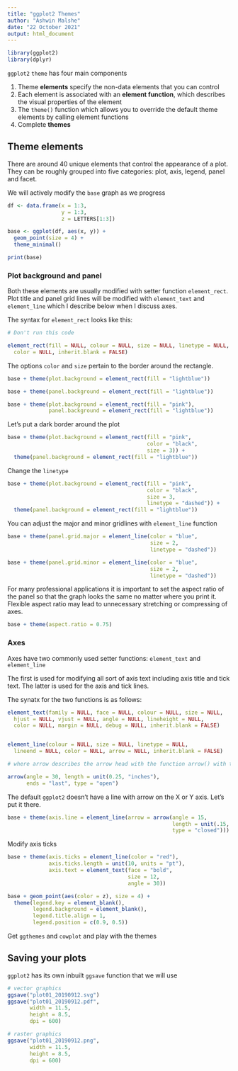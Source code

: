 ```yaml
---
title: "ggplot2 Themes"
author: "Ashwin Malshe"
date: "22 October 2021"
output: html_document
---
```

```r
library(ggplot2)
library(dplyr)

```


`ggplot2` `theme` has four main components

1. Theme **elements** specify the non-data elements that you can control
2. Each element is associated with an **element function**, which describes the visual properties of the element
3. The `theme()` function which allows you to override the default theme elements by calling element functions
4. Complete **themes**


## Theme elements

There are around 40 unique elements that control the appearance of a plot. They can be roughly grouped into five categories: plot, axis, legend, panel and facet.

We will actively modify the `base` graph as we progress

```r

df <- data.frame(x = 1:3,
                 y = 1:3, 
                 z = LETTERS[1:3])

base <- ggplot(df, aes(x, y)) +
  geom_point(size = 4) +
  theme_minimal()

print(base)

```

### Plot background and panel

Both these elements are usually modified with setter function `element_rect`. Plot title and panel grid lines will be modified with `element_text` and `element_line` which I describe below when I discuss axes.

The syntax for `element_rect` looks like this:

```r

# Don't run this code

element_rect(fill = NULL, colour = NULL, size = NULL, linetype = NULL,
  color = NULL, inherit.blank = FALSE)

```

The options `color` and `size` pertain to the border around the rectangle.


```r
base + theme(plot.background = element_rect(fill = "lightblue"))
```

```r

base + theme(panel.background = element_rect(fill = "lightblue"))
```

```r
base + theme(plot.background = element_rect(fill = "pink"),
             panel.background = element_rect(fill = "lightblue"))
```


Let's put a dark border around the plot

```r
base + theme(plot.background = element_rect(fill = "pink", 
                                            color = "black", 
                                            size = 3)) +
  theme(panel.background = element_rect(fill = "lightblue"))
```


Change the `linetype`

```r
base + theme(plot.background = element_rect(fill = "pink", 
                                            color = "black", 
                                            size = 3, 
                                            linetype = "dashed")) +
  theme(panel.background = element_rect(fill = "lightblue"))
```


You can adjust the major and minor gridlines with `element_line` function

```r
base + theme(panel.grid.major = element_line(color = "blue", 
                                             size = 2, 
                                             linetype = "dashed"))

```

```r
base + theme(panel.grid.minor = element_line(color = "blue", 
                                             size = 2, 
                                             linetype = "dashed"))

```

For many professional applications it is important to set the aspect ratio of the panel so that the graph looks the same no matter where you print it. Flexible aspect ratio may lead to unnecessary stretching or compressing of axes.

```r

base + theme(aspect.ratio = 0.75)

```


### Axes

Axes have two commonly used setter functions: `element_text` and `element_line`

The first is used for modifying all sort of axis text including axis title and tick text. The latter is used for the axis and tick lines. 

The synatx for the two functions is as follows:

```r

element_text(family = NULL, face = NULL, colour = NULL, size = NULL,
  hjust = NULL, vjust = NULL, angle = NULL, lineheight = NULL,
  color = NULL, margin = NULL, debug = NULL, inherit.blank = FALSE)


element_line(colour = NULL, size = NULL, linetype = NULL,
  lineend = NULL, color = NULL, arrow = NULL, inherit.blank = FALSE)

# where arrow describes the arrow head with the function arrow() with the following syntax

arrow(angle = 30, length = unit(0.25, "inches"),
      ends = "last", type = "open")
```


The default `ggplot2` doesn't have a line with arrow on the X or Y axis. Let's put it there.

```r
base + theme(axis.line = element_line(arrow = arrow(angle = 15, 
                                                    length = unit(.15, "inches"),
                                                    type = "closed")))
```

Modify axis ticks

```r
base + theme(axis.ticks = element_line(color = "red"),
             axis.ticks.length = unit(10, units = "pt"),
             axis.text = element_text(face = "bold", 
                                      size = 12, 
                                      angle = 30))
```

```r
base + geom_point(aes(color = z), size = 4) +
  theme(legend.key = element_blank(),
        legend.background = element_blank(),
        legend.title.align = 1,
        legend.position = c(0.9, 0.5))
```

Get `ggthemes` and `cowplot` and play with the themes

## Saving your plots

`ggplot2` has its own inbuilt `ggsave` function that we will use

```r

# vector graphics
ggsave("plot01_20190912.svg")
ggsave("plot01_20190912.pdf",
       width = 11.5, 
       height = 8.5,
       dpi = 600)

# raster graphics 
ggsave("plot01_20190912.png", 
       width = 11.5, 
       height = 8.5,
       dpi = 600)


```


